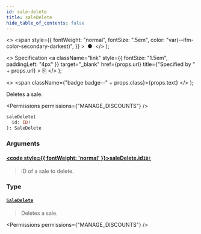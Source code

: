 ```yaml
---
id: sale-delete
title: saleDelete
hide_table_of_contents: false
---
```


  <>
    <span
      style={{
        fontWeight: "normal",
        fontSize: ".5em",
        color: "var(--ifm-color-secondary-darkest)",
      }}
    >
      &nbsp;●&nbsp;
    </span>
  </>
);

  <>
    Specification
    <a
      className="link"
      style={{ fontSize: "1.5em", paddingLeft: "4px" }}
      target="\_blank"
      href={props.url}
      title={"Specified by " + props.url}
    >
      ⎘
    </a>
  </>
);

  <>
    <span className={"badge badge--" + props.class}>{props.text}</span>
  </>
);

Deletes a sale.

<Permissions permissions={"MANAGE_DISCOUNTS"} />

```graphql
saleDelete(
  id: ID!
): SaleDelete
```

### Arguments

#### [<code style={{ fontWeight: 'normal' }}>saleDelete.<b>id</b></code>](#)<Bullet />[`ID!`](../../../api-reference/miscellaneous/scalars/id) <Badge class="secondary" text="non-null"/> <Badge class="secondary" text="scalar"/> <Badge class="secondary" text="miscellaneous"/>

> ID of a sale to delete.

### Type

#### [`SaleDelete`](../../../api-reference/discounts/objects/sale-delete) <Badge class="secondary" text="object"/> <Badge class="secondary" text="discounts"/>

> Deletes a sale.

<Permissions permissions={"MANAGE_DISCOUNTS"} />

>

